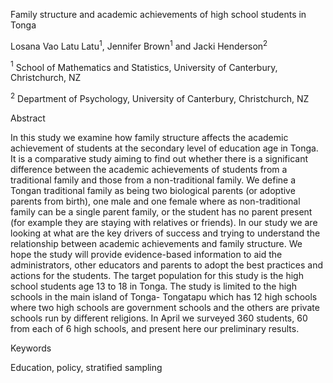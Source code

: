 Family structure and academic achievements of high school students in
Tonga

Losana Vao Latu Latu$^1$, Jennifer Brown$^1$ and Jacki Henderson$^2$

$^1$ School of Mathematics and Statistics, University of Canterbury,
Christchurch, NZ

$^2$ Department of Psychology, University of Canterbury, Christchurch,
NZ

Abstract

In this study we examine how family structure affects the academic
achievement of students at the secondary level of education age in
Tonga. It is a comparative study aiming to find out whether there is a
significant difference between the academic achievements of students
from a traditional family and those from a non-traditional family. We
define a Tongan traditional family as being two biological parents (or
adoptive parents from birth), one male and one female where as
non-traditional family can be a single parent family, or the student has
no parent present (for example they are staying with relatives or
friends). In our study we are looking at what are the key drivers of
success and trying to understand the relationship between academic
achievements and family structure. We hope the study will provide
evidence-based information to aid the administrators, other educators
and parents to adopt the best practices and actions for the students.
The target population for this study is the high school students age 13
to 18 in Tonga. The study is limited to the high schools in the main
island of Tonga- Tongatapu which has 12 high schools where two high
schools are government schools and the others are private schools run by
different religions. In April we surveyed 360 students, 60 from each of
6 high schools, and present here our preliminary results.

Keywords

Education, policy, stratified sampling
